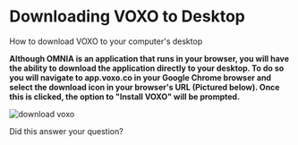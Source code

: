 # Downloading VOXO to Desktop

How to download VOXO to your computer's desktop

<strong>Although OMNIA is an application that runs in your browser, you will have the ability to download the application directly to your desktop. To do so you will navigate to app.voxo.co in your Google Chrome browser and select the download icon in your browser's URL (Pictured below). Once this is clicked, the option to "Install VOXO" will be prompted.</strong>

<img src="/images/general/downloading-voxo-to-desktop/image 1.png" alt="download voxo" />

Did this answer your question?
